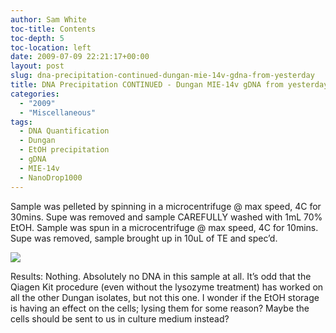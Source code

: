 ```yaml
---
author: Sam White
toc-title: Contents
toc-depth: 5
toc-location: left
date: 2009-07-09 22:21:17+00:00
layout: post
slug: dna-precipitation-continued-dungan-mie-14v-gdna-from-yesterday
title: DNA Precipitation CONTINUED - Dungan MIE-14v gDNA from yesterday
categories:
  - "2009"
  - "Miscellaneous"
tags:
  - DNA Quantification
  - Dungan
  - EtOH precipitation
  - gDNA
  - MIE-14v
  - NanoDrop1000
---
```


Sample was pelleted by spinning in a microcentrifuge @ max speed, 4C for 30mins. Supe was removed and sample CAREFULLY washed with 1mL 70% EtOH. Sample was spun in a microcentrifuge @ max speed, 4C for 10mins. Supe was removed, sample brought up in 10uL of TE and spec'd.

![](https://eagle.fish.washington.edu/Arabidopsis/20090709%20DNA%20SJW.jpg)

Results: Nothing. Absolutely no DNA in this sample at all. It's odd that the Qiagen Kit procedure (even without the lysozyme treatment) has worked on all the other Dungan isolates, but not this one. I wonder if the EtOH storage is having an effect on the cells; lysing them for some reason? Maybe the cells should be sent to us in culture medium instead?
